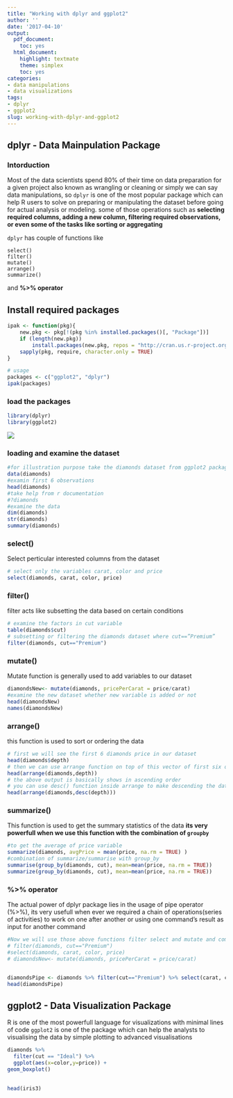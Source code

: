 ```yaml
---
title: "Working with dplyr and ggplot2"
author: ''
date: '2017-04-10'
output:
  pdf_document:
    toc: yes
  html_document:
    highlight: textmate
    theme: simplex
    toc: yes
categories:
- data manipulations
- data visualizations
tags:
- dplyr
- ggplot2
slug: working-with-dplyr-and-ggplot2
---
```

## dplyr - Data Mainpulation Package

### Intorduction
Most of the data scientists spend 80% of their time on data preparation for a given project also known as wrangling or cleaning or simply we can say data manipulations, so `dplyr` is one of the most popular package which can help R users to solve on preparing or manipulating the dataset before going for actual analysis or modeling. some of those operations such as **selecting required columns, adding a new column, filtering  required observations, or even some of the tasks like sorting or aggregating**    

`dplyr` has couple of functions like  

`select()`  
`filter()`  
`mutate()`  
`arrange()`   
`summarize()`  

and 
**%>% operator**

## Install required packages
```r
ipak <- function(pkg){
    new.pkg <- pkg[!(pkg %in% installed.packages()[, "Package"])]
    if (length(new.pkg)) 
        install.packages(new.pkg, repos = "http://cran.us.r-project.org", dependencies = TRUE)
    sapply(pkg, require, character.only = TRUE)
}

# usage
packages <- c("ggplot2", "dplyr")
ipak(packages)
```

### load the packages
```r
library(dplyr)
library(ggplot2)
```
![](/post/2017-12-16-working-with-dplyr-and-ggplot2_files/dplyr.png)

### loading and examine the dataset
```r
#for illustration purpose take the diamonds dataset from ggplot2 package and attached to this session
data(diamonds)
#examin first 6 observations
head(diamonds)
#take help from r documentation
#?diamonds
#examine the data
dim(diamonds)
str(diamonds)
summary(diamonds)
```
### select()
Select perticular interested columns from the dataset
```r
# select only the variables carat, color and price
select(diamonds, carat, color, price)
```

### filter()
filter acts like subsetting the data based on certain conditions
```r
# examine the factors in cut variable
table(diamonds$cut)
# subsetting or filtering the diamonds dataset where cut==”Premium”
filter(diamonds, cut=="Premium")
```
### mutate()
Mutate function is generally used to add variables to our dataset
```r
diamondsNew<- mutate(diamonds, pricePerCarat = price/carat)
#examine the new dataset whether new variable is added or not
head(diamondsNew)
names(diamondsNew)
```

### arrange()
this function is used to sort or ordering the data
```r
# first we will see the first 6 diamonds price in our dataset
head(diamonds$depth)
# then we can use arrange function on top of this vector of first six observationds of depth variable
head(arrange(diamonds,depth))
# the above output is basically shows in ascending order
# you can use desc() function inside arrange to make descending the data
head(arrange(diamonds,desc(depth)))
```

### summarize()
This function is used to get the summary statistics of the data
**its very powerfull when we use this function with the combination of `groupby`**
```r
#to get the average of price variable
summarize(diamonds, avgPrice = mean(price, na.rm = TRUE) )
#combination of summarize/summarise with group_by
summarise(group_by(diamonds, cut), mean=mean(price, na.rm = TRUE))
summarize(group_by(diamonds, cut), mean=mean(price, na.rm = TRUE))
```

### %>% operator
The actual power of dplyr package lies in the usage of pipe operator (%>%), its very usefull when ever we required a chain of operations(series of activities) to work on one after another or using one command's result as input for another command   
```r
#Now we will use those above functions filter select and mutate and combine them into one and get the result by using %>% operator  
# filter(diamonds, cut=="Premium")
#select(diamonds, carat, color, price)
# diamondsNew<- mutate(diamonds, pricePerCarat = price/carat)


diamondsPipe <- diamonds %>% filter(cut=="Premium") %>% select(carat, color, price) %>% mutate(pricePerCarat = price/carat)
head(diamondsPipe)
```


## ggplot2 - Data Visualization Package
R is one of the most powerfull language for visualizations with minimal lines of code `ggplot2` is one of the package which can help the analysts to visualising the data by simple plotting to advanced visualisations

```r
diamonds %>% 
  filter(cut == "Ideal") %>% 
  ggplot(aes(x=color,y=price)) + 
geom_boxplot()     
     
```

```r
head(iris3)     
     
```